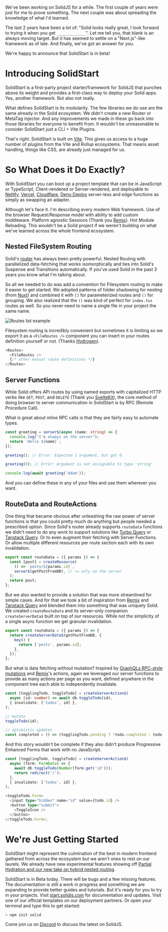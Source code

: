 We've been working on SolidJS for a while. The first couple of years were just for me to prove something. The next couple was about spreading the knowledge of what I'd learned.

The last 2 years have been a lot of: "Solid looks really great, I look forward to trying it when you get `_____________`". Let me tell you, that blank is an always moving target. But it has seemed to settle on a "Next.js"-like framework as of late. And finally, we've got an answer for you.

We're happy to announce that SolidStart is in beta!

# Introducing SolidStart

SolidStart is a first-party project starter/framework for SolidJS that punches above its weight and provides a first-class way to deploy your Solid apps. Yes, another framework. But also not really.

What defines SolidStart is its modularity. The few libraries we do use are the same already in the Solid ecosystem. We didn't create a new Router or MetaTag injector. And any improvements we made in these go back into those libraries for everyone to benefit from. It wouldn't be unreasonable to consider SolidStart just a CLI + Vite Plugins.

That's right. SolidStart is built on [Vite](https://vitejs.dev). This gives us access to a huge number of plugins from the Vite and Rollup ecosystems. That means asset handling, things like CSS, are already just managed for us.

# So What Does it Do Exactly?

With SolidStart you can boot up a project template that can be in JavaScript or TypeScript, Client-rendered or Server-rendered, and deployable to [Netlify](https://www.netlify.com/), [Vercel](https://vercel.com/), [Cloudflare](https://www.cloudflare.com/), [Deno Deploy](https://deno.com/deploy) server-less and edge functions as simply as swapping an adapter.

Although let's face it. I'm describing every modern Web framework. Use of the browser Request/Response model with ability to add custom middleware. Platform agnostic Sessions (Thank you [Remix](https://remix.run/)). Hot Module Reloading. This wouldn't be a Solid project if we weren't building on what we've learned across the whole frontend ecosystem.

## Nested FileSystem Routing

Solid's [router](https://github.com/solidjs/solid-router) has always been pretty powerful. Nested Routing with parallelized data-fetching that works isomorphically and ties into Solid's Suspense and Transitions automatically. If you've used Solid in the past 3 years you know what I'm talking about.

So all we needed to do was add a convention for Filesystem routing to make it easier to get started. We adopted patterns of folder shadowing for nesting (from [Nuxt](https://nuxtjs.org/docs/features/file-system-routing/#nested-routes)) and combined it with `[]` for parameterized routes and `()` for grouping. We also realized that the `()` was kind of perfect for `index.tsx` routes as well. So you never need to name a single file in your project the same name.

![Routes list example](/img/blog/introducing-solidstart/routes.jpeg)

Filesystem routing is incredibly convenient but sometimes it is limiting so we export it as a `<FileRoutes />` component you can insert in your routes definition yourself or not. (Thanks [Hydrogen](https://shopify.dev/api/hydrogen/components/framework/fileroutes)).

```ts filename="index.js"
<Routes>
  <FileRoutes />
  {/* other manual route definitions */}
</Routes>
```

## Server Functions

While Solid offers API routes by using named exports with capitalized HTTP verbs like `GET`, `POST`, and `DELETE` (Thank you [SvelteKit](https://kit.svelte.dev/docs/routing#server)), the core method of doing browser to server communication in SolidStart is by RPC (Remote Procedure Call).

What is great about inline RPC calls is that they are fairly easy to automate types.

```ts filename="index.js"
const greeting = server$(async (name: string) => {
  console.log("I'm always on the server");
  return `Hello ${name}`;
});

greeting(); // Error: Expected 1 argument, but got 0.

greeting(0); // Error: Argument is not assignable to type 'string'

console.log(await greeting('Adam'));
```

And you can define these in any of your files and use them wherever you want.

## RouteData and RouteActions

One thing that became obvious after unleashing the raw power of server functions is that you could pretty much do anything but people needed a prescribed option. Since Solid's router already supports `routeData` functions we didn't need to do any work to support solutions like [Turbo Query](https://github.com/StudioLambda/TurboSolid) or [Tanstack Query](https://tanstack.com/query/v4/docs/adapters/solid-query). Or to even augment their fetching with Server Functions. Or allow multiple different resources per route section each with its own invalidation.

```ts filename="index.js"
export const routeData = ({ params }) => {
  const [post] = createResource(
    () => `posts/${params.id}`,
    server$(getPostFromDB), // <= only on the server
  );
  return post;
};
```

But we also wanted to provide a solution that was more streamlined for simple cases. And for that we took a bit of inspiration from [Remix](https://remix.run/) and [Tanstack Query](https://tanstack.com/query/v4/docs/adapters/solid-query) and blended them into something that was uniquely Solid. We created `createRouteData` and its server-only companion `createServerData$` built on top of our resources. While not the simplicity of a single async function we get granular invalidation.

```ts filename="index.js"
export const routeData = ({ params }) => {
  return createServerData$(getPostFromDB, {
    key() {
      return ['posts', params.id];
    },
  });
};
```

But what is data fetching without mutation? Inspired by [GraphQLs RPC-style mutations](https://graphql.org/learn/queries/#mutations) and [Remix](https://remix.run/)'s actions, again we leveraged our server functions to provide as many actions per page as you want, defined anywhere in the component tree each able to independently invalidate.

```ts filename="index.js"
const [togglingTodo, toggleTodo] = createServerAction$(
  async (id: number) => await db.toggleTodo(id),
  { invalidate: ['todos', id] },
);

// mutate
toggleTodo(id);

// optimistic updates
const completed = () => (togglingTodo.pending ? !todo.completed : todo.completed);
```

And this story wouldn't be complete if they also didn't produce Progressive Enhanced Forms that work with no JavaScript.

```ts filename="index.js"
const [togglingTodo, toggleTodo] = createServerAction$(
  async (form: FormData) => {
    await db.toggleTodo(Number(form.get('id')));
    return redirect('/');
  },
  { invalidate: ['todos', id] },
);

<toggleTodo.Form>
  <input type="hidden" name="id" value={todo.id} />
  <button type="submit">
    <ToggleIcon />
  </button>
</toggleTodo.Form>;
```

# We're Just Getting Started

<Tweet tweetLink="fredkschott/status/1589662230962147332" />

SolidStart might represent the culmination of the best in modern frontend gathered from across the ecosystem but we aren't ones to rest on our laurels. We already have new experimental features showing off <a href="https://dev.to/this-is-learning/client-side-routing-without-the-javascript-3k1i">Partial Hydration and our new take on hybrid nested routing</a>.

SolidStart is in Beta today. There will be bugs and a few missing features. The documentation is still a work in progress and something we are expanding to provide better guides and tutorials. But it's ready for you to try in your projects. Visit <a href="https://start.solidjs.com/getting-started/what-is-solidstart">start.solidjs.com</a> for documentation and updates. Visit one of our official templates on our deployment partners. Or open your terminal and type this to get started:

```bash
> npm init solid
```

Come join us on [Discord](https://discord.com/invite/solidjs) to discuss the latest on SolidJS.
